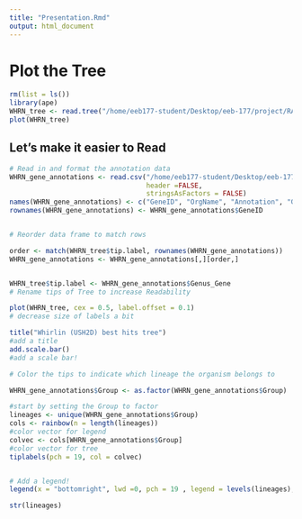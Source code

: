```yaml
---
title: "Presentation.Rmd"
output: html_document
---
```

# Plot the Tree
```r
rm(list = ls())
library(ape)
WHRN_tree <- read.tree("/home/eeb177-student/Desktop/eeb-177/project/RAxML_bestTree.WHRNtn2")
plot(WHRN_tree)
```



## Let's make it easier to Read
```r
# Read in and format the annotation data
WHRN_gene_annotations <- read.csv("/home/eeb177-student/Desktop/eeb-177/project/sandbox/reducing_dataset_size_workspace/WHRN_gene&sci&annotation.txt", 
                                  header =FALSE, 
                                  stringsAsFactors = FALSE)
names(WHRN_gene_annotations) <- c("GeneID", "OrgName", "Annotation", "Group", "CombinedName", "Genus_Gene")
rownames(WHRN_gene_annotations) <- WHRN_gene_annotations$GeneID


# Reorder data frame to match rows

order <- match(WHRN_tree$tip.label, rownames(WHRN_gene_annotations))
WHRN_gene_annotations <- WHRN_gene_annotations[,][order,]


WHRN_tree$tip.label <- WHRN_gene_annotations$Genus_Gene
# Rename tips of Tree to increase Readability

plot(WHRN_tree, cex = 0.5, label.offset = 0.1)
# decrease size of labels a bit

title("Whirlin (USH2D) best hits tree")
#add a title
add.scale.bar()
#add a scale bar!

# Color the tips to indicate which lineage the organism belongs to

WHRN_gene_annotations$Group <- as.factor(WHRN_gene_annotations$Group)

#start by setting the Group to factor
lineages <- unique(WHRN_gene_annotations$Group)
cols <- rainbow(n = length(lineages))
#color vector for legend
colvec <- cols[WHRN_gene_annotations$Group]
#color vector for tree
tiplabels(pch = 19, col = colvec)


# Add a legend!
legend(x = "bottomright", lwd =0, pch = 19 , legend = levels(lineages), col = cols, cex = 0.7)

```


```r
str(lineages)

```